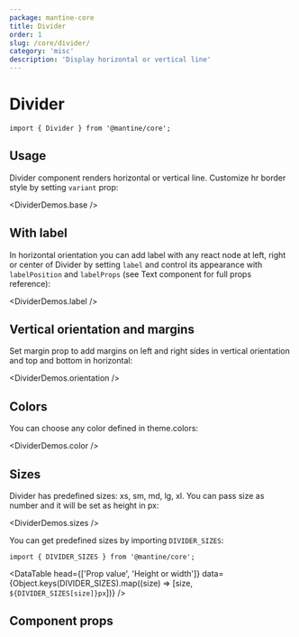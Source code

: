 ```yaml
---
package: mantine-core
title: Divider
order: 1
slug: /core/divider/
category: 'misc'
description: 'Display horizontal or vertical line'
---
```



# Divider

<PageHeader
  source="mantine-core/src/Divider/Divider.tsx"
  docs="core/Divider.mdx"
  package="@mantine/core"
/>

```tsx
import { Divider } from '@mantine/core';
```

## Usage

Divider component renders horizontal or vertical line.
Customize hr border style by setting `variant` prop:

<DividerDemos.base />

## With label

In horizontal orientation you can add label with any react node at left, right or center of Divider
by setting `label` and control its appearance with `labelPosition` and `labelProps`
(see <GatsbyLink to="/core/text/">Text</GatsbyLink> component for full props reference):

<DividerDemos.label />

## Vertical orientation and margins

Set margin prop to add margins on left and right sides in vertical orientation and top and bottom in horizontal:

<DividerDemos.orientation />

## Colors

You can choose any color defined in <GatsbyLink to="/pages/theming/#colors">theme.colors</GatsbyLink>:

<DividerDemos.color />

## Sizes

Divider has predefined sizes: xs, sm, md, lg, xl.
You can pass size as number and it will be set as height in px:

<DividerDemos.sizes />

You can get predefined sizes by importing `DIVIDER_SIZES`:

```tsx
import { DIVIDER_SIZES } from '@mantine/core';
```

<DataTable
  head={['Prop value', 'Height or width']}
  data={Object.keys(DIVIDER_SIZES).map((size) => [size, `${DIVIDER_SIZES[size]}px`])}
/>

## Component props

<PropsTable component="Divider" />
